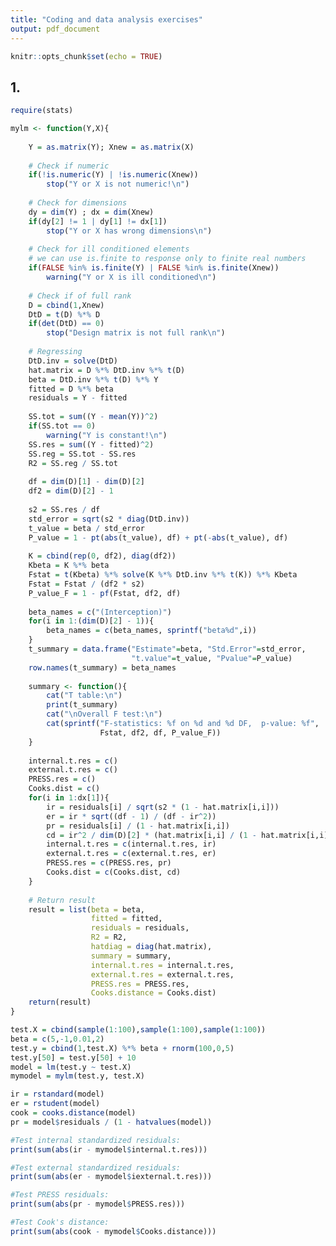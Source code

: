 ```yaml
---
title: "Coding and data analysis exercises"
output: pdf_document
---
```


```r
knitr::opts_chunk$set(echo = TRUE)
```

## 1.

```r
require(stats)

mylm <- function(Y,X){
    
    Y = as.matrix(Y); Xnew = as.matrix(X)
    
    # Check if numeric
    if(!is.numeric(Y) | !is.numeric(Xnew))
        stop("Y or X is not numeric!\n")
    
    # Check for dimensions
    dy = dim(Y) ; dx = dim(Xnew)
    if(dy[2] != 1 | dy[1] != dx[1])
        stop("Y or X has wrong dimensions\n")
    
    # Check for ill conditioned elements
    # we can use is.finite to response only to finite real numbers
    if(FALSE %in% is.finite(Y) | FALSE %in% is.finite(Xnew))
        warning("Y or X is ill conditioned\n")
    
    # Check if of full rank
    D = cbind(1,Xnew)
    DtD = t(D) %*% D
    if(det(DtD) == 0)
        stop("Design matrix is not full rank\n")
    
    # Regressing
    DtD.inv = solve(DtD)
    hat.matrix = D %*% DtD.inv %*% t(D)
    beta = DtD.inv %*% t(D) %*% Y
    fitted = D %*% beta
    residuals = Y - fitted
    
    SS.tot = sum((Y - mean(Y))^2)
    if(SS.tot == 0)
        warning("Y is constant!\n")
    SS.res = sum((Y - fitted)^2)
    SS.reg = SS.tot - SS.res
    R2 = SS.reg / SS.tot
    
    df = dim(D)[1] - dim(D)[2]
    df2 = dim(D)[2] - 1
    
    s2 = SS.res / df
    std_error = sqrt(s2 * diag(DtD.inv))
    t_value = beta / std_error
    P_value = 1 - pt(abs(t_value), df) + pt(-abs(t_value), df)
    
    K = cbind(rep(0, df2), diag(df2))
    Kbeta = K %*% beta
    Fstat = t(Kbeta) %*% solve(K %*% DtD.inv %*% t(K)) %*% Kbeta
    Fstat = Fstat / (df2 * s2)
    P_value_F = 1 - pf(Fstat, df2, df)
    
    beta_names = c("(Interception)")
    for(i in 1:(dim(D)[2] - 1)){
        beta_names = c(beta_names, sprintf("beta%d",i))
    }
    t_summary = data.frame("Estimate"=beta, "Std.Error"=std_error,
                           "t.value"=t_value, "Pvalue"=P_value)
    row.names(t_summary) = beta_names
    
    summary <- function(){
        cat("T table:\n")
        print(t_summary)
        cat("\nOverall F test:\n")
        cat(sprintf("F-statistics: %f on %d and %d DF,  p-value: %f",
                    Fstat, df2, df, P_value_F))
    }
    
    internal.t.res = c()
    external.t.res = c()
    PRESS.res = c()
    Cooks.dist = c()
    for(i in 1:dx[1]){
        ir = residuals[i] / sqrt(s2 * (1 - hat.matrix[i,i]))
        er = ir * sqrt((df - 1) / (df - ir^2))
        pr = residuals[i] / (1 - hat.matrix[i,i])
        cd = ir^2 / dim(D)[2] * (hat.matrix[i,i] / (1 - hat.matrix[i,i]))
        internal.t.res = c(internal.t.res, ir)
        external.t.res = c(external.t.res, er)
        PRESS.res = c(PRESS.res, pr)
        Cooks.dist = c(Cooks.dist, cd)
    }
    
    # Return result
    result = list(beta = beta,
                  fitted = fitted,
                  residuals = residuals,
                  R2 = R2,
                  hatdiag = diag(hat.matrix),
                  summary = summary,
                  internal.t.res = internal.t.res,
                  external.t.res = external.t.res,
                  PRESS.res = PRESS.res,
                  Cooks.distance = Cooks.dist)
    return(result)
}

test.X = cbind(sample(1:100),sample(1:100),sample(1:100))
beta = c(5,-1,0.01,2)
test.y = cbind(1,test.X) %*% beta + rnorm(100,0,5)
test.y[50] = test.y[50] + 10
model = lm(test.y ~ test.X)
mymodel = mylm(test.y, test.X)

ir = rstandard(model)
er = rstudent(model)
cook = cooks.distance(model)
pr = model$residuals / (1 - hatvalues(model))

#Test internal standardized residuals:
print(sum(abs(ir - mymodel$internal.t.res)))

#Test external standardized residuals:
print(sum(abs(er - mymodel$iexternal.t.res)))

#Test PRESS residuals:
print(sum(abs(pr - mymodel$PRESS.res)))

#Test Cook's distance:
print(sum(abs(cook - mymodel$Cooks.distance)))
```